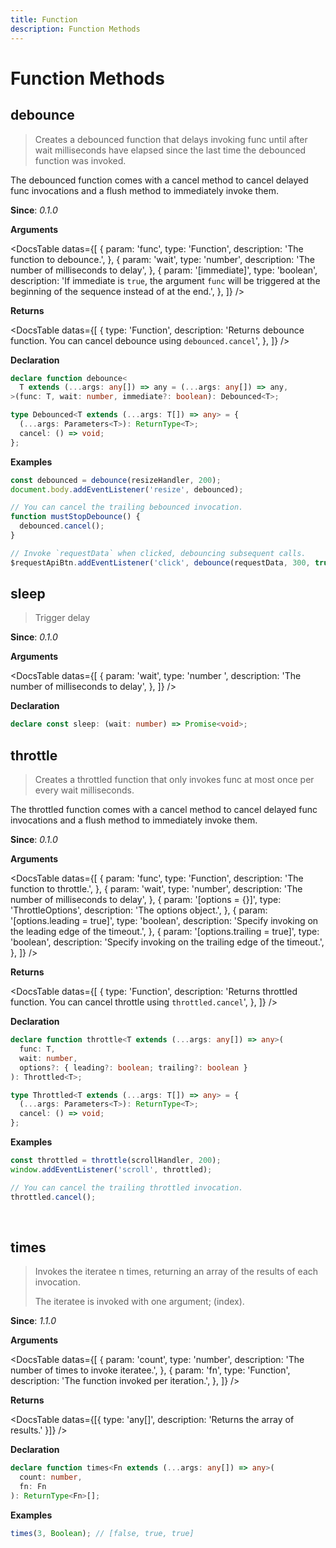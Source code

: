 ```yaml
---
title: Function
description: Function Methods
---
```



# Function Methods

## debounce

> Creates a debounced function that delays invoking func until after wait milliseconds have elapsed since the last time the debounced function was invoked.

The debounced function comes with a cancel method to cancel delayed func invocations and a flush method to immediately invoke them.

**Since**: _0.1.0_

**Arguments**

<DocsTable
  datas={[
    {
      param: 'func',
      type: 'Function',
      description: 'The function to debounce.',
    },
    {
      param: 'wait',
      type: 'number',
      description: 'The number of milliseconds to delay',
    },
    {
      param: '[immediate]',
      type: 'boolean',
      description:
        'If immediate is `true`, the argument `func` will be triggered at the beginning of the sequence instead of at the end.',
    },
  ]}
/>

**Returns**

<DocsTable
  datas={[
    {
      type: 'Function',
      description:
        'Returns debounce function. You can cancel debounce using `debounced.cancel`',
    },
  ]}
/>

**Declaration**

```ts
declare function debounce<
  T extends (...args: any[]) => any = (...args: any[]) => any,
>(func: T, wait: number, immediate?: boolean): Debounced<T>;

type Debounced<T extends (...args: T[]) => any> = {
  (...args: Parameters<T>): ReturnType<T>;
  cancel: () => void;
};
```

**Examples**

```js
const debounced = debounce(resizeHandler, 200);
document.body.addEventListener('resize', debounced);

// You can cancel the trailing bebounced invocation.
function mustStopDebounce() {
  debounced.cancel();
}

// Invoke `requestData` when clicked, debouncing subsequent calls.
$requestApiBtn.addEventListener('click', debounce(requestData, 300, true));
```

## sleep

> Trigger delay

**Since**: _0.1.0_

**Arguments**

<DocsTable
  datas={[
    {
      param: 'wait',
      type: 'number ',
      description: 'The number of milliseconds to delay',
    },
  ]}
/>

**Declaration**

```ts
declare const sleep: (wait: number) => Promise<void>;
```

## throttle

> Creates a throttled function that only invokes func at most once per every wait milliseconds.

The throttled function comes with a cancel method to cancel delayed func invocations and a flush method to immediately invoke them.

**Since**: _0.1.0_

**Arguments**

<DocsTable
  datas={[
    {
      param: 'func',
      type: 'Function',
      description: 'The function to throttle.',
    },
    {
      param: 'wait',
      type: 'number',
      description: 'The number of milliseconds to delay',
    },
    {
      param: '[options = {}]',
      type: 'ThrottleOptions',
      description: 'The options object.',
    },
    {
      param: '[options.leading = true]',
      type: 'boolean',
      description: 'Specify invoking on the leading edge of the timeout.',
    },
    {
      param: '[options.trailing = true]',
      type: 'boolean',
      description: 'Specify invoking on the trailing edge of the timeout.',
    },
  ]}
/>

**Returns**

<DocsTable
  datas={[
    {
      type: 'Function',
      description:
        'Returns throttled function. You can cancel throttle using `throttled.cancel`',
    },
  ]}
/>

**Declaration**

```ts
declare function throttle<T extends (...args: any[]) => any>(
  func: T,
  wait: number,
  options?: { leading?: boolean; trailing?: boolean }
): Throttled<T>;

type Throttled<T extends (...args: T[]) => any> = {
  (...args: Parameters<T>): ReturnType<T>;
  cancel: () => void;
};
```

**Examples**

```js
const throttled = throttle(scrollHandler, 200);
window.addEventListener('scroll', throttled);

// You can cancel the trailing throttled invocation.
throttled.cancel();
```

<br />

## times

> Invokes the iteratee n times, returning an array of the results of each invocation.
>
> The iteratee is invoked with one argument; (index).

**Since**: _1.1.0_

**Arguments**

<DocsTable
  datas={[
    {
      param: 'count',
      type: 'number',
      description: 'The number of times to invoke iteratee.',
    },
    {
      param: 'fn',
      type: 'Function',
      description: 'The function invoked per iteration.',
    },
  ]}
/>

**Returns**

<DocsTable
  datas={[{ type: 'any[]', description: 'Returns the array of results.' }]}
/>

**Declaration**

```ts
declare function times<Fn extends (...args: any[]) => any>(
  count: number,
  fn: Fn
): ReturnType<Fn>[];
```

**Examples**

```js
times(3, Boolean); // [false, true, true]
```
